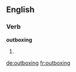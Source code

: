 ==English==

===Verb===
'''outboxing'''

# {{third-person singular of|outbox}}

[[de:outboxing]]
[[fr:outboxing]]